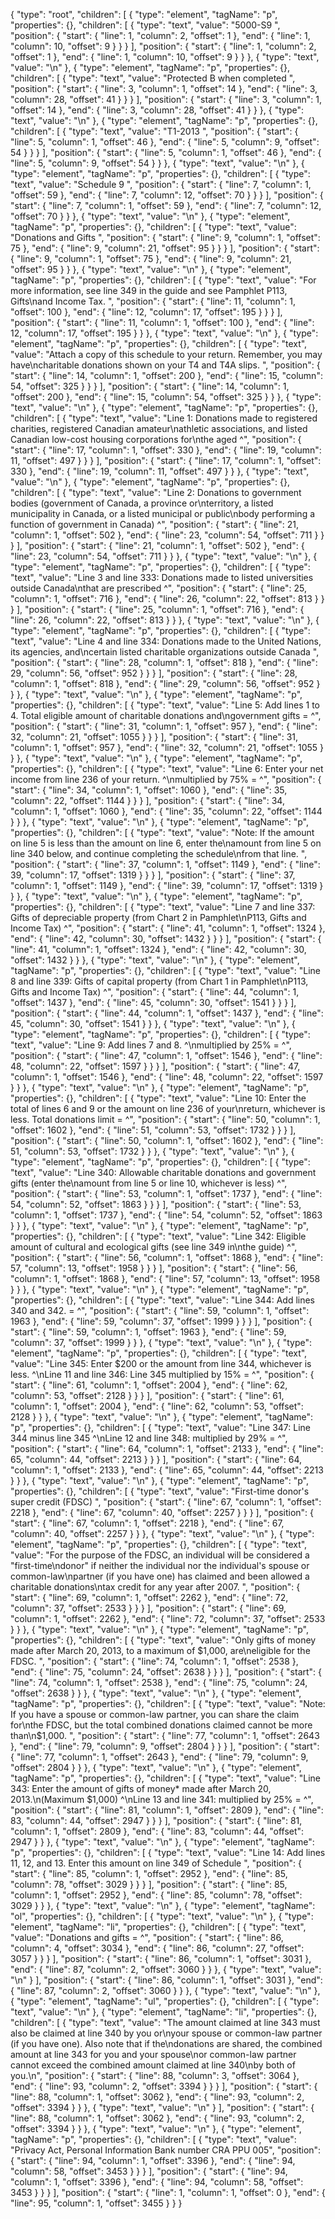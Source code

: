 {
  "type": "root",
  "children": [
    {
      "type": "element",
      "tagName": "p",
      "properties": {},
      "children": [
        {
          "type": "text",
          "value": "5000-S9 ",
          "position": {
            "start": {
              "line": 1,
              "column": 2,
              "offset": 1
            },
            "end": {
              "line": 1,
              "column": 10,
              "offset": 9
            }
          }
        }
      ],
      "position": {
        "start": {
          "line": 1,
          "column": 2,
          "offset": 1
        },
        "end": {
          "line": 1,
          "column": 10,
          "offset": 9
        }
      }
    },
    {
      "type": "text",
      "value": "\n"
    },
    {
      "type": "element",
      "tagName": "p",
      "properties": {},
      "children": [
        {
          "type": "text",
          "value": "Protected B when completed ",
          "position": {
            "start": {
              "line": 3,
              "column": 1,
              "offset": 14
            },
            "end": {
              "line": 3,
              "column": 28,
              "offset": 41
            }
          }
        }
      ],
      "position": {
        "start": {
          "line": 3,
          "column": 1,
          "offset": 14
        },
        "end": {
          "line": 3,
          "column": 28,
          "offset": 41
        }
      }
    },
    {
      "type": "text",
      "value": "\n"
    },
    {
      "type": "element",
      "tagName": "p",
      "properties": {},
      "children": [
        {
          "type": "text",
          "value": "T1-2013 ",
          "position": {
            "start": {
              "line": 5,
              "column": 1,
              "offset": 46
            },
            "end": {
              "line": 5,
              "column": 9,
              "offset": 54
            }
          }
        }
      ],
      "position": {
        "start": {
          "line": 5,
          "column": 1,
          "offset": 46
        },
        "end": {
          "line": 5,
          "column": 9,
          "offset": 54
        }
      }
    },
    {
      "type": "text",
      "value": "\n"
    },
    {
      "type": "element",
      "tagName": "p",
      "properties": {},
      "children": [
        {
          "type": "text",
          "value": "Schedule 9 ",
          "position": {
            "start": {
              "line": 7,
              "column": 1,
              "offset": 59
            },
            "end": {
              "line": 7,
              "column": 12,
              "offset": 70
            }
          }
        }
      ],
      "position": {
        "start": {
          "line": 7,
          "column": 1,
          "offset": 59
        },
        "end": {
          "line": 7,
          "column": 12,
          "offset": 70
        }
      }
    },
    {
      "type": "text",
      "value": "\n"
    },
    {
      "type": "element",
      "tagName": "p",
      "properties": {},
      "children": [
        {
          "type": "text",
          "value": "Donations and Gifts ",
          "position": {
            "start": {
              "line": 9,
              "column": 1,
              "offset": 75
            },
            "end": {
              "line": 9,
              "column": 21,
              "offset": 95
            }
          }
        }
      ],
      "position": {
        "start": {
          "line": 9,
          "column": 1,
          "offset": 75
        },
        "end": {
          "line": 9,
          "column": 21,
          "offset": 95
        }
      }
    },
    {
      "type": "text",
      "value": "\n"
    },
    {
      "type": "element",
      "tagName": "p",
      "properties": {},
      "children": [
        {
          "type": "text",
          "value": "For more information, see line 349 in the guide and see Pamphlet P113, Gifts\nand Income Tax. ",
          "position": {
            "start": {
              "line": 11,
              "column": 1,
              "offset": 100
            },
            "end": {
              "line": 12,
              "column": 17,
              "offset": 195
            }
          }
        }
      ],
      "position": {
        "start": {
          "line": 11,
          "column": 1,
          "offset": 100
        },
        "end": {
          "line": 12,
          "column": 17,
          "offset": 195
        }
      }
    },
    {
      "type": "text",
      "value": "\n"
    },
    {
      "type": "element",
      "tagName": "p",
      "properties": {},
      "children": [
        {
          "type": "text",
          "value": "Attach a copy of this schedule to your return. Remember, you may have\ncharitable donations shown on your T4 and T4A slips. ",
          "position": {
            "start": {
              "line": 14,
              "column": 1,
              "offset": 200
            },
            "end": {
              "line": 15,
              "column": 54,
              "offset": 325
            }
          }
        }
      ],
      "position": {
        "start": {
          "line": 14,
          "column": 1,
          "offset": 200
        },
        "end": {
          "line": 15,
          "column": 54,
          "offset": 325
        }
      }
    },
    {
      "type": "text",
      "value": "\n"
    },
    {
      "type": "element",
      "tagName": "p",
      "properties": {},
      "children": [
        {
          "type": "text",
          "value": "Line 1: Donations made to registered charities, registered Canadian amateur\nathletic associations, and listed Canadian low-cost housing corporations for\nthe aged ^",
          "position": {
            "start": {
              "line": 17,
              "column": 1,
              "offset": 330
            },
            "end": {
              "line": 19,
              "column": 11,
              "offset": 497
            }
          }
        }
      ],
      "position": {
        "start": {
          "line": 17,
          "column": 1,
          "offset": 330
        },
        "end": {
          "line": 19,
          "column": 11,
          "offset": 497
        }
      }
    },
    {
      "type": "text",
      "value": "\n"
    },
    {
      "type": "element",
      "tagName": "p",
      "properties": {},
      "children": [
        {
          "type": "text",
          "value": "Line 2: Donations to government bodies (government of Canada, a province or\nterritory, a listed municipality in Canada, or a listed municipal or public\nbody performing a function of government in Canada) ^",
          "position": {
            "start": {
              "line": 21,
              "column": 1,
              "offset": 502
            },
            "end": {
              "line": 23,
              "column": 54,
              "offset": 711
            }
          }
        }
      ],
      "position": {
        "start": {
          "line": 21,
          "column": 1,
          "offset": 502
        },
        "end": {
          "line": 23,
          "column": 54,
          "offset": 711
        }
      }
    },
    {
      "type": "text",
      "value": "\n"
    },
    {
      "type": "element",
      "tagName": "p",
      "properties": {},
      "children": [
        {
          "type": "text",
          "value": "Line 3 and line 333: Donations made to listed universities outside Canada\nthat are prescribed ^",
          "position": {
            "start": {
              "line": 25,
              "column": 1,
              "offset": 716
            },
            "end": {
              "line": 26,
              "column": 22,
              "offset": 813
            }
          }
        }
      ],
      "position": {
        "start": {
          "line": 25,
          "column": 1,
          "offset": 716
        },
        "end": {
          "line": 26,
          "column": 22,
          "offset": 813
        }
      }
    },
    {
      "type": "text",
      "value": "\n"
    },
    {
      "type": "element",
      "tagName": "p",
      "properties": {},
      "children": [
        {
          "type": "text",
          "value": "Line 4 and line 334: Donations made to the United Nations, its agencies, and\ncertain listed charitable organizations outside Canada ",
          "position": {
            "start": {
              "line": 28,
              "column": 1,
              "offset": 818
            },
            "end": {
              "line": 29,
              "column": 56,
              "offset": 952
            }
          }
        }
      ],
      "position": {
        "start": {
          "line": 28,
          "column": 1,
          "offset": 818
        },
        "end": {
          "line": 29,
          "column": 56,
          "offset": 952
        }
      }
    },
    {
      "type": "text",
      "value": "\n"
    },
    {
      "type": "element",
      "tagName": "p",
      "properties": {},
      "children": [
        {
          "type": "text",
          "value": "Line 5: Add lines 1 to 4. Total eligible amount of charitable donations and\ngovernment gifts = ^",
          "position": {
            "start": {
              "line": 31,
              "column": 1,
              "offset": 957
            },
            "end": {
              "line": 32,
              "column": 21,
              "offset": 1055
            }
          }
        }
      ],
      "position": {
        "start": {
          "line": 31,
          "column": 1,
          "offset": 957
        },
        "end": {
          "line": 32,
          "column": 21,
          "offset": 1055
        }
      }
    },
    {
      "type": "text",
      "value": "\n"
    },
    {
      "type": "element",
      "tagName": "p",
      "properties": {},
      "children": [
        {
          "type": "text",
          "value": "Line 6: Enter your net income from line 236 of your return. ^\nmultiplied by 75% = ^",
          "position": {
            "start": {
              "line": 34,
              "column": 1,
              "offset": 1060
            },
            "end": {
              "line": 35,
              "column": 22,
              "offset": 1144
            }
          }
        }
      ],
      "position": {
        "start": {
          "line": 34,
          "column": 1,
          "offset": 1060
        },
        "end": {
          "line": 35,
          "column": 22,
          "offset": 1144
        }
      }
    },
    {
      "type": "text",
      "value": "\n"
    },
    {
      "type": "element",
      "tagName": "p",
      "properties": {},
      "children": [
        {
          "type": "text",
          "value": "Note: If the amount on line 5 is less than the amount on line 6, enter the\namount from line 5 on line 340 below, and continue completing the schedule\nfrom that line. ",
          "position": {
            "start": {
              "line": 37,
              "column": 1,
              "offset": 1149
            },
            "end": {
              "line": 39,
              "column": 17,
              "offset": 1319
            }
          }
        }
      ],
      "position": {
        "start": {
          "line": 37,
          "column": 1,
          "offset": 1149
        },
        "end": {
          "line": 39,
          "column": 17,
          "offset": 1319
        }
      }
    },
    {
      "type": "text",
      "value": "\n"
    },
    {
      "type": "element",
      "tagName": "p",
      "properties": {},
      "children": [
        {
          "type": "text",
          "value": "Line 7 and line 337: Gifts of depreciable property (from Chart 2 in Pamphlet\nP113, Gifts and Income Tax) ^",
          "position": {
            "start": {
              "line": 41,
              "column": 1,
              "offset": 1324
            },
            "end": {
              "line": 42,
              "column": 30,
              "offset": 1432
            }
          }
        }
      ],
      "position": {
        "start": {
          "line": 41,
          "column": 1,
          "offset": 1324
        },
        "end": {
          "line": 42,
          "column": 30,
          "offset": 1432
        }
      }
    },
    {
      "type": "text",
      "value": "\n"
    },
    {
      "type": "element",
      "tagName": "p",
      "properties": {},
      "children": [
        {
          "type": "text",
          "value": "Line 8 and line 339: Gifts of capital property (from Chart 1 in Pamphlet\nP113, Gifts and Income Tax) ^",
          "position": {
            "start": {
              "line": 44,
              "column": 1,
              "offset": 1437
            },
            "end": {
              "line": 45,
              "column": 30,
              "offset": 1541
            }
          }
        }
      ],
      "position": {
        "start": {
          "line": 44,
          "column": 1,
          "offset": 1437
        },
        "end": {
          "line": 45,
          "column": 30,
          "offset": 1541
        }
      }
    },
    {
      "type": "text",
      "value": "\n"
    },
    {
      "type": "element",
      "tagName": "p",
      "properties": {},
      "children": [
        {
          "type": "text",
          "value": "Line 9: Add lines 7 and 8. ^\nmultiplied by 25% = ^",
          "position": {
            "start": {
              "line": 47,
              "column": 1,
              "offset": 1546
            },
            "end": {
              "line": 48,
              "column": 22,
              "offset": 1597
            }
          }
        }
      ],
      "position": {
        "start": {
          "line": 47,
          "column": 1,
          "offset": 1546
        },
        "end": {
          "line": 48,
          "column": 22,
          "offset": 1597
        }
      }
    },
    {
      "type": "text",
      "value": "\n"
    },
    {
      "type": "element",
      "tagName": "p",
      "properties": {},
      "children": [
        {
          "type": "text",
          "value": "Line 10: Enter the total of lines 6 and 9 or the amount on line 236 of your\nreturn, whichever is less. Total donations limit = ^",
          "position": {
            "start": {
              "line": 50,
              "column": 1,
              "offset": 1602
            },
            "end": {
              "line": 51,
              "column": 53,
              "offset": 1732
            }
          }
        }
      ],
      "position": {
        "start": {
          "line": 50,
          "column": 1,
          "offset": 1602
        },
        "end": {
          "line": 51,
          "column": 53,
          "offset": 1732
        }
      }
    },
    {
      "type": "text",
      "value": "\n"
    },
    {
      "type": "element",
      "tagName": "p",
      "properties": {},
      "children": [
        {
          "type": "text",
          "value": "Line 340: Allowable charitable donations and government gifts (enter the\namount from line 5 or line 10, whichever is less) ^",
          "position": {
            "start": {
              "line": 53,
              "column": 1,
              "offset": 1737
            },
            "end": {
              "line": 54,
              "column": 52,
              "offset": 1863
            }
          }
        }
      ],
      "position": {
        "start": {
          "line": 53,
          "column": 1,
          "offset": 1737
        },
        "end": {
          "line": 54,
          "column": 52,
          "offset": 1863
        }
      }
    },
    {
      "type": "text",
      "value": "\n"
    },
    {
      "type": "element",
      "tagName": "p",
      "properties": {},
      "children": [
        {
          "type": "text",
          "value": "Line 342: Eligible amount of cultural and ecological gifts (see line 349 in\nthe guide) ^",
          "position": {
            "start": {
              "line": 56,
              "column": 1,
              "offset": 1868
            },
            "end": {
              "line": 57,
              "column": 13,
              "offset": 1958
            }
          }
        }
      ],
      "position": {
        "start": {
          "line": 56,
          "column": 1,
          "offset": 1868
        },
        "end": {
          "line": 57,
          "column": 13,
          "offset": 1958
        }
      }
    },
    {
      "type": "text",
      "value": "\n"
    },
    {
      "type": "element",
      "tagName": "p",
      "properties": {},
      "children": [
        {
          "type": "text",
          "value": "Line 344: Add lines 340 and 342. = ^",
          "position": {
            "start": {
              "line": 59,
              "column": 1,
              "offset": 1963
            },
            "end": {
              "line": 59,
              "column": 37,
              "offset": 1999
            }
          }
        }
      ],
      "position": {
        "start": {
          "line": 59,
          "column": 1,
          "offset": 1963
        },
        "end": {
          "line": 59,
          "column": 37,
          "offset": 1999
        }
      }
    },
    {
      "type": "text",
      "value": "\n"
    },
    {
      "type": "element",
      "tagName": "p",
      "properties": {},
      "children": [
        {
          "type": "text",
          "value": "Line 345: Enter $200 or the amount from line 344, whichever is less. ^\nLine 11 and line 346: Line 345 multiplied by 15% = ^",
          "position": {
            "start": {
              "line": 61,
              "column": 1,
              "offset": 2004
            },
            "end": {
              "line": 62,
              "column": 53,
              "offset": 2128
            }
          }
        }
      ],
      "position": {
        "start": {
          "line": 61,
          "column": 1,
          "offset": 2004
        },
        "end": {
          "line": 62,
          "column": 53,
          "offset": 2128
        }
      }
    },
    {
      "type": "text",
      "value": "\n"
    },
    {
      "type": "element",
      "tagName": "p",
      "properties": {},
      "children": [
        {
          "type": "text",
          "value": "Line 347: Line 344 minus line 345 ^\nLine 12 and line 348: multiplied by 29% = ^",
          "position": {
            "start": {
              "line": 64,
              "column": 1,
              "offset": 2133
            },
            "end": {
              "line": 65,
              "column": 44,
              "offset": 2213
            }
          }
        }
      ],
      "position": {
        "start": {
          "line": 64,
          "column": 1,
          "offset": 2133
        },
        "end": {
          "line": 65,
          "column": 44,
          "offset": 2213
        }
      }
    },
    {
      "type": "text",
      "value": "\n"
    },
    {
      "type": "element",
      "tagName": "p",
      "properties": {},
      "children": [
        {
          "type": "text",
          "value": "First-time donor's super credit (FDSC) ",
          "position": {
            "start": {
              "line": 67,
              "column": 1,
              "offset": 2218
            },
            "end": {
              "line": 67,
              "column": 40,
              "offset": 2257
            }
          }
        }
      ],
      "position": {
        "start": {
          "line": 67,
          "column": 1,
          "offset": 2218
        },
        "end": {
          "line": 67,
          "column": 40,
          "offset": 2257
        }
      }
    },
    {
      "type": "text",
      "value": "\n"
    },
    {
      "type": "element",
      "tagName": "p",
      "properties": {},
      "children": [
        {
          "type": "text",
          "value": "For the purpose of the FDSC, an individual will be considered a \"first-time\ndonor\" if neither the individual nor the individual's spouse or common-law\npartner (if you have one) has claimed and been allowed a charitable donations\ntax credit for any year after 2007. ",
          "position": {
            "start": {
              "line": 69,
              "column": 1,
              "offset": 2262
            },
            "end": {
              "line": 72,
              "column": 37,
              "offset": 2533
            }
          }
        }
      ],
      "position": {
        "start": {
          "line": 69,
          "column": 1,
          "offset": 2262
        },
        "end": {
          "line": 72,
          "column": 37,
          "offset": 2533
        }
      }
    },
    {
      "type": "text",
      "value": "\n"
    },
    {
      "type": "element",
      "tagName": "p",
      "properties": {},
      "children": [
        {
          "type": "text",
          "value": "Only gifts of money made after March 20, 2013, to a maximum of $1,000, are\neligible for the FDSC. ",
          "position": {
            "start": {
              "line": 74,
              "column": 1,
              "offset": 2538
            },
            "end": {
              "line": 75,
              "column": 24,
              "offset": 2638
            }
          }
        }
      ],
      "position": {
        "start": {
          "line": 74,
          "column": 1,
          "offset": 2538
        },
        "end": {
          "line": 75,
          "column": 24,
          "offset": 2638
        }
      }
    },
    {
      "type": "text",
      "value": "\n"
    },
    {
      "type": "element",
      "tagName": "p",
      "properties": {},
      "children": [
        {
          "type": "text",
          "value": "Note: If you have a spouse or common-law partner, you can share the claim for\nthe FDSC, but the total combined donations claimed cannot be more than\n$1,000. ",
          "position": {
            "start": {
              "line": 77,
              "column": 1,
              "offset": 2643
            },
            "end": {
              "line": 79,
              "column": 9,
              "offset": 2804
            }
          }
        }
      ],
      "position": {
        "start": {
          "line": 77,
          "column": 1,
          "offset": 2643
        },
        "end": {
          "line": 79,
          "column": 9,
          "offset": 2804
        }
      }
    },
    {
      "type": "text",
      "value": "\n"
    },
    {
      "type": "element",
      "tagName": "p",
      "properties": {},
      "children": [
        {
          "type": "text",
          "value": "Line 343: Enter the amount of gifts of money* made after March 20, 2013.\n(Maximum $1,000) ^\nLine 13 and line 341: multiplied by 25% = ^",
          "position": {
            "start": {
              "line": 81,
              "column": 1,
              "offset": 2809
            },
            "end": {
              "line": 83,
              "column": 44,
              "offset": 2947
            }
          }
        }
      ],
      "position": {
        "start": {
          "line": 81,
          "column": 1,
          "offset": 2809
        },
        "end": {
          "line": 83,
          "column": 44,
          "offset": 2947
        }
      }
    },
    {
      "type": "text",
      "value": "\n"
    },
    {
      "type": "element",
      "tagName": "p",
      "properties": {},
      "children": [
        {
          "type": "text",
          "value": "Line 14: Add lines 11, 12, and 13. Enter this amount on line 349 of Schedule ",
          "position": {
            "start": {
              "line": 85,
              "column": 1,
              "offset": 2952
            },
            "end": {
              "line": 85,
              "column": 78,
              "offset": 3029
            }
          }
        }
      ],
      "position": {
        "start": {
          "line": 85,
          "column": 1,
          "offset": 2952
        },
        "end": {
          "line": 85,
          "column": 78,
          "offset": 3029
        }
      }
    },
    {
      "type": "text",
      "value": "\n"
    },
    {
      "type": "element",
      "tagName": "ol",
      "properties": {},
      "children": [
        {
          "type": "text",
          "value": "\n"
        },
        {
          "type": "element",
          "tagName": "li",
          "properties": {},
          "children": [
            {
              "type": "text",
              "value": "Donations and gifts = ^",
              "position": {
                "start": {
                  "line": 86,
                  "column": 4,
                  "offset": 3034
                },
                "end": {
                  "line": 86,
                  "column": 27,
                  "offset": 3057
                }
              }
            }
          ],
          "position": {
            "start": {
              "line": 86,
              "column": 1,
              "offset": 3031
            },
            "end": {
              "line": 87,
              "column": 2,
              "offset": 3060
            }
          }
        },
        {
          "type": "text",
          "value": "\n"
        }
      ],
      "position": {
        "start": {
          "line": 86,
          "column": 1,
          "offset": 3031
        },
        "end": {
          "line": 87,
          "column": 2,
          "offset": 3060
        }
      }
    },
    {
      "type": "text",
      "value": "\n"
    },
    {
      "type": "element",
      "tagName": "ul",
      "properties": {},
      "children": [
        {
          "type": "text",
          "value": "\n"
        },
        {
          "type": "element",
          "tagName": "li",
          "properties": {},
          "children": [
            {
              "type": "text",
              "value": "The amount claimed at line 343 must also be claimed at line 340 by you or\nyour spouse or common-law partner (if you have one). Also note that if the\ndonations are shared, the combined amount at line 343 for you and your spouse\nor common-law partner cannot exceed the combined amount claimed at line 340\nby both of you.\n",
              "position": {
                "start": {
                  "line": 88,
                  "column": 3,
                  "offset": 3064
                },
                "end": {
                  "line": 93,
                  "column": 2,
                  "offset": 3394
                }
              }
            }
          ],
          "position": {
            "start": {
              "line": 88,
              "column": 1,
              "offset": 3062
            },
            "end": {
              "line": 93,
              "column": 2,
              "offset": 3394
            }
          }
        },
        {
          "type": "text",
          "value": "\n"
        }
      ],
      "position": {
        "start": {
          "line": 88,
          "column": 1,
          "offset": 3062
        },
        "end": {
          "line": 93,
          "column": 2,
          "offset": 3394
        }
      }
    },
    {
      "type": "text",
      "value": "\n"
    },
    {
      "type": "element",
      "tagName": "p",
      "properties": {},
      "children": [
        {
          "type": "text",
          "value": "Privacy Act, Personal Information Bank number CRA PPU 005",
          "position": {
            "start": {
              "line": 94,
              "column": 1,
              "offset": 3396
            },
            "end": {
              "line": 94,
              "column": 58,
              "offset": 3453
            }
          }
        }
      ],
      "position": {
        "start": {
          "line": 94,
          "column": 1,
          "offset": 3396
        },
        "end": {
          "line": 94,
          "column": 58,
          "offset": 3453
        }
      }
    }
  ],
  "position": {
    "start": {
      "line": 1,
      "column": 1,
      "offset": 0
    },
    "end": {
      "line": 95,
      "column": 1,
      "offset": 3455
    }
  }
}
